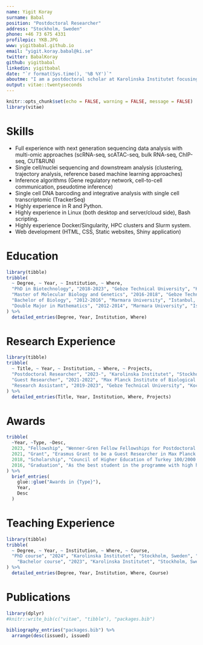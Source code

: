 ```yaml
---
name: Yigit Koray
surname: Babal
position: "Postdoctoral Researcher"
address: "Stockholm, Sweden"
phone: +46 73 675 4331
profilepic: YKB.JPG
www: yigitbabal.github.io
email: "yigit.koray.babal@ki.se"
twitter: BabalKoray
github: yigitbabal
linkedin: yigitbabal
date: "`r format(Sys.time(), '%B %Y')`"
aboutme: "I am a postdoctoral scholar at Karolinska Institutet focusing on the development and use of computational approaches in the neurobiology field. My research focus is gene regulation of nervous system development and neurodegenerative diseases especially using evolutionary aspects."
output: vitae::twentyseconds
---
```


```r
knitr::opts_chunk$set(echo = FALSE, warning = FALSE, message = FALSE)
library(vitae)
```

# Skills

 * Full experience with next generation sequencing data analysis with multi-omic approaches (scRNA-seq, scATAC-seq, bulk RNA-seq, ChIP-seq, CUT&RUN)
 * Single cell/nuclei sequencing and downstream analysis (clustering, trajectory analysis, reference based machine learning approaches)
 * Inference algorithms (Gene regulatory network, cell-to-cell communication, pseudotime inference)
 * Single cell DNA barcoding and integrative analysis with single cell transcriptomic (TrackerSeq)
 * Highly experience in R and Python.
 * Highly experience in Linux (both desktop and server/cloud side), Bash scripting.
 * Highly experience Docker/Singularity, HPC clusters and Slurm system.
 * Web development (HTML, CSS, Static websites, Shiny application)

# Education

```r
library(tibble)
tribble(
  ~ Degree, ~ Year, ~ Institution, ~ Where,
  "PhD in Biotechnology", "2018-2023", "Gebze Technical University", "Kocaeli, Turkey",
  "Master of Molecular Biology and Genetics", "2016-2018", "Gebze Technical University", "Kocaeli, Turkey",
  "Bachelor of Biology", "2012-2016", "Marmara University", "Istanbul, Turkey",
  "Double Major in Mathematics", "2012-2014", "Marmara University", "Istanbul, Turkey"
) %>% 
  detailed_entries(Degree, Year, Institution, Where)
```

# Research Experience

```r
library(tibble)
tribble(
  ~ Title, ~ Year, ~ Institution, ~ Where, ~ Projects,
  "Postdoctoral Researcher", "2023-", "Karolinska Institutet", "Stockholm, Sweden", c("Single cell multi omic data analysis of brain-vascular cell interaction inALS and MS patient samples.", "Multi-species comparison of neuro-regeneration"),
  "Guest Researcher", "2021-2022", "Max Planck Institute of Biological Intelligence", "Munich, Germany", c("Single cell multi omic data analysis (scRNAseq, scATACseq, ChIPseq)of inhibitory neuron development including trajectory analysis and generegulatory network inference, motif enrichment and gene oscillatorynetwork analysis.", "Single cell transcriptomic analysis of embryonic development of cortexwith pertubation studies", "Scientific maintenance of Linux-based workstation and HPC clustersincluding reproducible scripting, R and CLI package/tool maintenance"),
  "Research Assistant", "2019-2023", "Gebze Technical University", "Kocaeli, Turkey", c("Single cell transcriptomic and genomic analyses of nervous systemdevelopment and gene regulation during neurogenesis", "Transcriptomic analysis of neurogenesis and brain tumors and analysisof gene regulatory network", "Quantitative kinetic modelling of intra-familial regulation of specifictranscription factor family.", "Molecular investigation of brain tumor cell culture models.")
) %>% 
  detailed_entries(Title, Year, Institution, Where, Projects)
```


# Awards

```r
tribble(
  ~Year, ~Type, ~Desc,
  2023, "Fellowship", "Wenner-Gren Fellow Fellowships for Postdoctoral Training",
  2021, "Grant", "Erasmus Grant to be a Guest Researcher in Max Planck Institute of Biological Intelligence",
  2018, "Scholarship", "Council of Higher Education of Turkey 100/2000 PhD Scholarship",
  2016, "Graduation", "As the best student in the programme with high honour degree."
) %>% 
  brief_entries(
    glue::glue("Awards in {Type}"),
    Year, 
    Desc
  )
```

# Teaching Experience

```r
library(tibble)
tribble(
  ~ Degree, ~ Year, ~ Institution, ~ Where, ~ Course,
  "PhD course", "2024", "Karolinska Institutet", "Stockholm, Sweden", "The Vascular Brain: Evolutionary differences of cell trajectories in developing mammalian cortex",
    "Bachelor course", "2023", "Karolinska Institutet", "Stockholm, Sweden", "Cell-, Stem Cell and Developmental Biology"
) %>% 
  detailed_entries(Degree, Year, Institution, Where, Course)
```

# Publications

```r
library(dplyr)
#knitr::write_bib(c("vitae", "tibble"), "packages.bib")

bibliography_entries("packages.bib") %>%
  arrange(desc(issued), issued)
```

